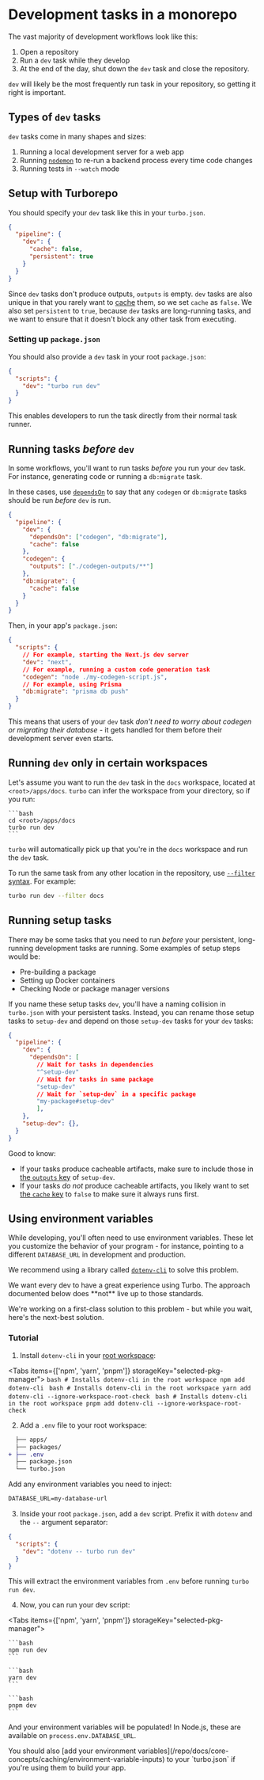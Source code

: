 
# Development tasks in a monorepo

The vast majority of development workflows look like this:

1. Open a repository
2. Run a `dev` task while they develop
3. At the end of the day, shut down the `dev` task and close the repository.

`dev` will likely be the most frequently run task in your repository, so getting it right is important.

## Types of `dev` tasks

`dev` tasks come in many shapes and sizes:

1. Running a local development server for a web app
1. Running [`nodemon`](https://www.npmjs.com/package/nodemon) to re-run a backend process every time code changes
1. Running tests in `--watch` mode

## Setup with Turborepo

You should specify your `dev` task like this in your `turbo.json`.

```json filename="turbo.json"
{
  "pipeline": {
    "dev": {
      "cache": false,
      "persistent": true
    }
  }
}
```

Since `dev` tasks don't produce outputs, `outputs` is empty. `dev` tasks are also unique in that you
rarely want to [cache](/repo/docs/core-concepts/caching) them, so we set `cache` as `false`.
We also set `persistent` to `true`, because `dev` tasks are long-running tasks, and we want to ensure
that it doesn't block any other task from executing.

### Setting up `package.json`

You should also provide a `dev` task in your root `package.json`:

```json filename="package.json"
{
  "scripts": {
    "dev": "turbo run dev"
  }
}
```

This enables developers to run the task directly from their normal task runner.

## Running tasks _before_ `dev`

In some workflows, you'll want to run tasks _before_ you run your `dev` task. For instance, generating code or running a `db:migrate` task.

In these cases, use [`dependsOn`](/repo/docs/core-concepts/monorepos/running-tasks#in-the-same-workspace) to say that any `codegen` or `db:migrate` tasks should be run _before_ `dev` is run.

```json filename="turbo.json"
{
  "pipeline": {
    "dev": {
      "dependsOn": ["codegen", "db:migrate"],
      "cache": false
    },
    "codegen": {
      "outputs": ["./codegen-outputs/**"]
    },
    "db:migrate": {
      "cache": false
    }
  }
}
```

Then, in your app's `package.json`:

```json filename="apps/web/package.json"
{
  "scripts": {
    // For example, starting the Next.js dev server
    "dev": "next",
    // For example, running a custom code generation task
    "codegen": "node ./my-codegen-script.js",
    // For example, using Prisma
    "db:migrate": "prisma db push"
  }
}
```

This means that users of your `dev` task _don't need to worry about codegen or migrating their database_ - it gets handled for them before their development server even starts.

## Running `dev` only in certain workspaces

Let's assume you want to run the `dev` task in the `docs` workspace, located at `<root>/apps/docs`.
`turbo` can infer the workspace from your directory, so if you run:

    ```bash
    cd <root>/apps/docs
    turbo run dev
    ```

`turbo` will automatically pick up that you're in the `docs` workspace and run the `dev` task.

To run the same task from any other location in the repository, use [`--filter` syntax](/repo/docs/core-concepts/monorepos/filtering).
For example:

```bash
turbo run dev --filter docs
```

## Running setup tasks

There may be some tasks that you need to run _before_ your persistent, long-running development tasks are running. Some examples of setup steps would be:

- Pre-building a package
- Setting up Docker containers
- Checking Node or package manager versions

If you name these setup tasks `dev`, you'll have a naming collision in `turbo.json` with your persistent tasks. Instead, you can rename those setup tasks to `setup-dev` and depend on those `setup-dev` tasks for your `dev` tasks:

```json filename="turbo.json"
{
  "pipeline": {
    "dev": {
      "dependsOn": [
        // Wait for tasks in dependencies
        "^setup-dev"
        // Wait for tasks in same package
        "setup-dev"
        // Wait for `setup-dev` in a specific package
        "my-package#setup-dev"
        ],
    },
    "setup-dev": {},
  }
}
```

<Callout type="info">

Good to know:

- If your tasks produce cacheable artifacts, make sure to include those in [the `outputs` key](/repo/docs/reference/configuration#outputs) of `setup-dev`.
- If your tasks _do not_ produce cacheable artifacts, you likely want to set [the `cache` key](/repo/docs/reference/configuration#cache) to `false` to make sure it always runs first.

</Callout>

## Using environment variables

While developing, you'll often need to use environment variables. These let you customize the behavior of your program - for instance, pointing to a different `DATABASE_URL` in development and production.

We recommend using a library called [`dotenv-cli`](https://www.npmjs.com/package/dotenv-cli) to solve this problem.

<Callout type="info">
  We want every dev to have a great experience using Turbo. The approach documented below does **not** live up to those standards.

We're working on a first-class solution to this problem - but while you wait, here's the next-best solution.

</Callout>

### Tutorial

1. Install `dotenv-cli` in your [root workspace](/repo/docs/handbook/what-is-a-monorepo#the-root-workspace):

<Tabs items={['npm', 'yarn', 'pnpm']} storageKey="selected-pkg-manager">
  <Tab>
    ```bash
    # Installs dotenv-cli in the root workspace
    npm add dotenv-cli
    ```
  </Tab>
  <Tab>
    ```bash
    # Installs dotenv-cli in the root workspace
    yarn add dotenv-cli --ignore-workspace-root-check
    ```
  </Tab>
  <Tab>
    ```bash
    # Installs dotenv-cli in the root workspace
    pnpm add dotenv-cli --ignore-workspace-root-check
    ```
  </Tab>
</Tabs>

2. Add a `.env` file to your root workspace:

```diff
  ├── apps/
  ├── packages/
+ ├── .env
  ├── package.json
  └── turbo.json
```

Add any environment variables you need to inject:

```txt filename=".env"
DATABASE_URL=my-database-url
```

3. Inside your root `package.json`, add a `dev` script. Prefix it with `dotenv` and the `--` argument separator:

```json
{
  "scripts": {
    "dev": "dotenv -- turbo run dev"
  }
}
```

This will extract the environment variables from `.env` before running `turbo run dev`.

4. Now, you can run your dev script:

<Tabs items={['npm', 'yarn', 'pnpm']} storageKey="selected-pkg-manager">
  <Tab>

    ```bash
    npm run dev
    ```

  </Tab>
  <Tab>

    ```bash
    yarn dev
    ```

  </Tab>
  <Tab>

    ```bash
    pnpm dev
    ```

  </Tab>
</Tabs>

And your environment variables will be populated! In Node.js, these are available on `process.env.DATABASE_URL`.

<Callout>
  You should also [add your environment variables](/repo/docs/core-concepts/caching/environment-variable-inputs) to your `turbo.json` if you're using them to build your app.
</Callout>
